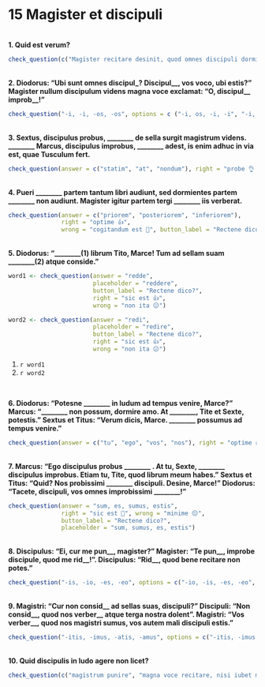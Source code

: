 # 15 Magister et discipuli
 
</br>
**1. Quid est verum?**

```r
check_question(c("Magister recitare desinit, quod omnes discipuli dormiunt neque eum audiunt", "Diodorus, magister severus, discipulos suos virga punire solet"), options = c("In ludo discipuli in lectulis cubant", "Titus ad ludum venit antequam magister ipse per ianuam intrat", "Magister recitare desinit, quod omnes discipuli dormiunt neque eum audiunt", "Diodorus, magister severus, discipulos suos virga punire solet"), right = "ita, ut dicis 👏", wrong = "minime 😔", button_label = "Rectene dico?", type = "checkbox")
```
 
</br>
**2. Diodorus: "Ubi sunt omnes discipul_? Discipul\_\_, vos voco, ubi estis?" Magister nullum discipulum videns magna voce exclamat: "O, discipul\_\_ improb\_\_!"**
  
```r
check_question("-i, -i, -os, -os", options = c ("-i, os, -i, -i", "-i, -i, -i, -i", "-i, -i, -os, -os", "-i, -os, -os, -os"), right = "recte sane 🙂", wrong = "quid ais? 🤨", button_label = "Rectene dico?", type = "radio")
```
 
</br>
**3. Sextus, discipulus probus, ________ de sella surgit magistrum videns. ________ Marcus, discipulus improbus, ________ adest, is enim adhuc in via est, quae Tusculum fert.**
  
```r
check_question(answer = c("statim", "at", "nondum"), right = "probe 👌 ", wrong = "non ita ☹️ ", button_label = "Rectene dico?", type = "in_order")
```
 
</br>
**4. Pueri ________ partem tantum libri audiunt, sed dormientes partem ________ non audiunt. Magister igitur partem tergi ________ iis verberat.**
 
```r
check_question(answer = c("priorem", "posteriorem", "inferiorem"),
               right = "optime 👍",
               wrong = "cogitandum est 🤔", button_label = "Rectene dico?", placeholder = "Quid putas?", type = "in_order")
```
  
</br>
**5. Diodorus: "________(1) librum Tito, Marce! Tum ad sellam suam ________(2) atque conside."**
 
```r
word1 <- check_question(answer = "redde",
                        placeholder = "reddere",
                        button_label = "Rectene dico?",
                        right = "sic est 👍", 
                        wrong = "non ita 😕")

word2 <- check_question(answer = "redi",
                        placeholder = "redire",
                        button_label = "Rectene dico?",
                        right = "sic est 👍", 
                        wrong = "non ita 😕")
```

1. `r word1`
2. `r word2`

</br>

**6. Diodorus: "Potesne ________ in ludum ad tempus venire, Marce?"  Marcus: "________ non possum, dormire amo. At ________, Tite et Sexte, potestis." Sextus et Titus: "Verum dicis, Marce. ________ possumus ad tempus venire."**
    
```r
check_question(answer = c("tu", "ego", "vos", "nos"), right = "optime 👍 ", wrong = "non hercle vero! 😕 ", button_label = "Rectene dico?", type = "in_order")
```
  
</br>
**7. Marcus: "Ego discipulus probus ________ . At tu, Sexte, ________ discipulus improbus. Etiam tu, Tite, quod librum meum habes." Sextus et Titus: "Quid? Nos probissimi ________ discipuli. Desine, Marce!" Diodorus: "Tacete, discipuli, vos omnes improbissimi ________!"**
  
```r
check_question(answer = "sum, es, sumus, estis", 
               right = "sic est 🤩", wrong = "minime 😔", 
               button_label = "Rectene dico?", 
               placeholder = "sum, sumus, es, estis")
```
 
</br>
**8. Discipulus: "Ei, cur me pun\_\_, magister?" Magister: "Te pun\_\_, improbe discipule, quod me rid\_\_!". Discipulus: "Rid\_\_, quod bene recitare non potes."**
  
```r
check_question("-is, -io, -es, -eo", options = c("-io, -is, -es, -eo", "-is, -io, -es, -eo", "-is, -io, -eo, -es", "-io, -is, -eo, -es"), right = "optime 👍 ", wrong = "cogitandum est 🤔", button_label = "Rectene dico?", type = "radio")
```
 
</br>
**9. Magistri: "Cur non consid\_\_ ad sellas suas, discipuli?" Discipuli: "Non consid\_\_, quod nos verber\_\_ atque terga nostra dolent". Magistri: "Vos verber\_\_, quod nos magistri sumus, vos autem mali discipuli estis."**
 
```r
check_question("-itis, -imus, -atis, -amus", options = c("-itis, -imus, -atis, -amus", "-imus, -itis, -amus, atis", "-itis, -itis, -amus, -amus", "-itis, -imus, -amus, -itis"), right = "recte sane 🙂", wrong = "non hercle vero! 😕", button_label = "Rectene dico?", type = "radio")
```
 
</br>
**10. Quid discipulis in ludo agere non licet?**
 
```r
check_question(c("magistrum punire", "magna voce recitare, nisi iubet magister"), options = c("ianuam pulsare antequam intrare", "tacitis magistrum audire", "magistrum punire", "magna voce recitare, nisi iubet magister"), right = "ita, ut dicis 👏", wrong = "quid ais? 🤨", button_label = "Rectene dico?", type = "checkbox")
```
